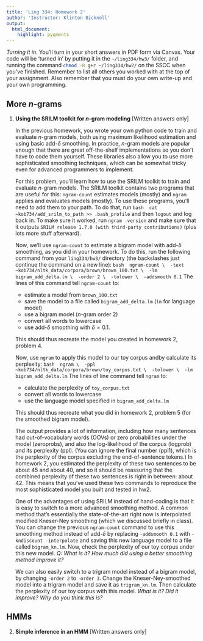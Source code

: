 ```yaml
---
title: 'Ling 334: Homework 2'
author: 'Instructor: Klinton Bicknell'
output:
  html_document:
    highlight: pygments
---
```


_Turning it in._ You'll turn in your short answers in PDF form via Canvas. Your code will be 'turned in' by putting it in the `~/ling334/hw3/` folder, and running the command `chmod -R g+r ~/ling334/hw2/`{.bash} on the SSCC when you've finished. Remember to list all others you worked with at the top of your assignment. Also remember that you must do your own write-up and your own programming.


## More $n$-grams

1. **Using the SRILM toolkit for $n$-gram modeling** [Written answers only]
  
    In the previous homework, you wrote your own python code to train and evaluate $n$-gram models, both using maximum likelihood estimation and using basic add-$\delta$ smoothing. In practice, $n$-gram models are popular enough that there are great off-the-shelf implementations so you don't have to code them yourself. These libraries also allow you to use more sophisticated smoothing techniques, which can be somewhat tricky even for advanced programmers to implement.
    
    For this problem, you'll learn how to use the SRILM toolkit to train and evaluate $n$-gram models. The SRILM toolkit contains two programs that are useful for this: `ngram-count`{.bash} estimates models (mostly) and `ngram`{.bash} applies and evaluates models (mostly). To use these programs, you'll need to add them to your path. To do that, run
    ```bash
    cat ~kob734/add_srilm_to_path >> .bash_profile
    ```
    and then `logout` and log back in. To make sure it worked, run `ngram -version` and make sure that it outputs `SRILM release 1.7.0 (with third-party contributions)` (plus lots more stuff afterward).
    
    Now, we'll use `ngram-count`{.bash} to estimate a bigram model with add-$\delta$ smoothing, as you did in your homework. To do this, run the following command from your `ling334/hw3/` directory (the backslashes just continue the command on a new line):
    ```bash
    ngram-count \
    -text ~kob734/nltk_data/corpora/brown/brown_100.txt \
    -lm bigram_add_delta.lm \
    -order 2 \
    -tolower \
    -addsmooth 0.1
    ```
    The lines of this command tell `ngram-count`{.bash} to:
    * estimate a model from `brown_100.txt`
    * save the model to a file called `bigram_add_delta.lm` (`lm` for language model)
    * use a bigram model ($n$-gram order 2)
    * convert all words to lowercase
    * use add-$\delta$ smoothing with $\delta=0.1$.
    
    This should thus recreate the model you created in homework 2, problem 4.
    
    Now, use `ngram` to apply this model to our toy corpus andby calculate its perplexity:
    ```bash
    ngram \
    -ppl ~kob734/nltk_data/corpora/brown/toy_corpus.txt \
    -tolower \
    -lm bigram_add_delta.lm
    ```
    The lines of line command tell `ngram`{.bash} to:
    * calculate the perplexity of `toy_corpus.txt`
    * convert all words to lowercase
    * use the language model specified in `bigram_add_delta.lm`
    
    This should thus recreate what you did in homework 2, problem 5 (for the smoothed bigram model).
    
     The output provides a lot of information, including how many sentences had out-of-vocabulary words (OOVs) or zero probabilities under the model (zeroprobs), and also the log-likelihood of the corpus (logprob) and its perplexity (ppl). (You can ignore the final number (ppl1), which is the perplexity of the corpus excluding the end-of-sentence tokens.) In homework 2, you estimated the perplexity of these two sentences to be about 45 and about 40, and so it should be reassuring that the combined perplexity of these two sentences is right in between: about 42. This means that you've used these two commands to reproduce the most sophisticated model you built and tested in hw2.

    One of the advantages of using SRILM instead of hand-coding is that it is easy to switch to a more advanced smoothing method. A common method that's essentially the state-of-the-art right now is interpolated modified Kneser-Ney smoothing (which we discussed briefly in class). You can change the previous `ngram-count`{.bash} command to use this smoothing method instead of add-$\delta$ by replacing `-addsmooth 0.1` with `-kndiscount -interpolate` and saving this new language model to a file called `bigram_kn.lm`.
    Now, check the perplexity of our toy corpus under this new model. _Q: What is it? How much did using a better smoothing method improve it?_
    
    We can also easily switch to a trigram model instead of a bigram model, by changing `-order 2` to `-order 3`. Change the Kneser-Ney-smoothed model into a trigram
model and save it as `trigram_kn.lm`. Then calculate the perplexity of our toy corpus with this model. _What is it? Did it improve? Why do you think this is?_
    
## HMMs

2. **Simple inference in an HMM** [Written answers only]
  